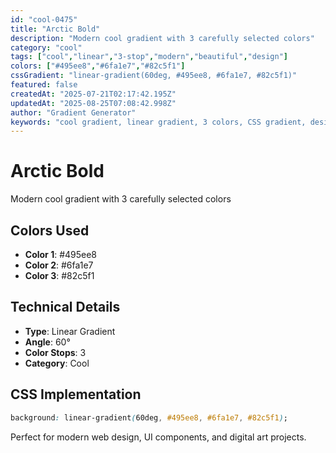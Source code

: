 ```yaml
---
id: "cool-0475"
title: "Arctic Bold"
description: "Modern cool gradient with 3 carefully selected colors"
category: "cool"
tags: ["cool","linear","3-stop","modern","beautiful","design"]
colors: ["#495ee8","#6fa1e7","#82c5f1"]
cssGradient: "linear-gradient(60deg, #495ee8, #6fa1e7, #82c5f1)"
featured: false
createdAt: "2025-07-21T02:17:42.195Z"
updatedAt: "2025-08-25T07:08:42.998Z"
author: "Gradient Generator"
keywords: "cool gradient, linear gradient, 3 colors, CSS gradient, design, #495ee8, #6fa1e7, #82c5f1"
---
```


# Arctic Bold

Modern cool gradient with 3 carefully selected colors

## Colors Used
- **Color 1**: #495ee8
- **Color 2**: #6fa1e7
- **Color 3**: #82c5f1

## Technical Details
- **Type**: Linear Gradient
- **Angle**: 60°
- **Color Stops**: 3
- **Category**: Cool

## CSS Implementation
```css
background: linear-gradient(60deg, #495ee8, #6fa1e7, #82c5f1);
```

Perfect for modern web design, UI components, and digital art projects.
